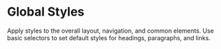 # Global Styles

Apply styles to the overall layout, navigation, and common elements.
Use basic selectors to set default styles for headings, paragraphs, and links.